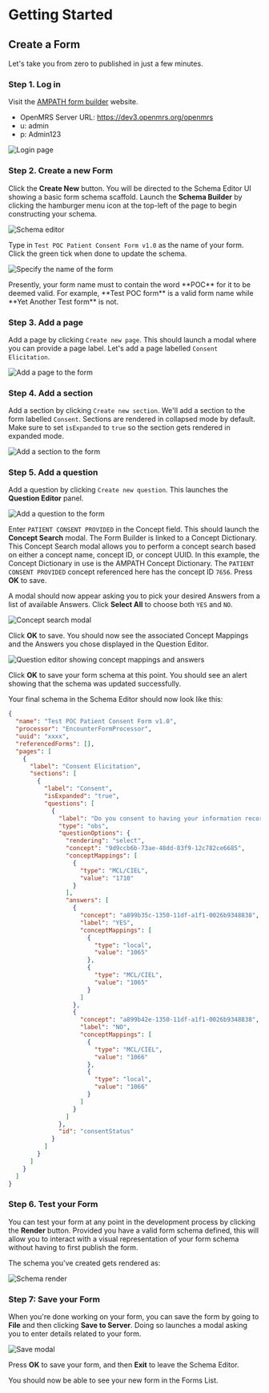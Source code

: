
# Getting Started

## Create a Form

Let's take you from zero to published in just a few minutes.

### Step 1. Log in

Visit the [AMPATH form builder](https://formbuilder.o3.openmrs.org/) website. 
- OpenMRS Server URL: https://dev3.openmrs.org/openmrs
- u: admin
- p: Admin123

![Login page](/screens/login.png)

### Step 2. Create a new Form

Click the **Create New** button. You will be directed to the Schema Editor UI showing a basic form schema scaffold. Launch the **Schema Builder** by clicking the hamburger menu icon at the top-left of the page to begin constructing your schema.

![Schema editor](/screens/schema-editor.png)

Type in `Test POC Patient Consent Form v1.0` as the name of your form. Click the green tick when done to update the schema.

![Specify the name of the form](/screens/add-form-name.png)

<Callout emoji="ℹ️">
  Presently, your form name must to contain the word **POC** for it to be deemed
  valid. For example, **Test POC form** is a valid form name while **Yet Another
  Test form** is not.
</Callout>

### Step 3. Add a page

Add a page by clicking `Create new page`. This should launch a modal where you can provide a page label. Let's add a page labelled `Consent Elicitation`.

![Add a page to the form](/screens/add-page.png)

### Step 4. Add a section

Add a section by clicking `Create new section`. We'll add a section to the form labelled `Consent`. Sections are rendered in collapsed mode by default. Make sure to set `isExpanded` to `true` so the section gets rendered in expanded mode.

![Add a section to the form](/screens/add-section.png)

### Step 5. Add a question

Add a question by clicking `Create new question`. This launches the **Question Editor** panel.

![Add a question to the form](/screens/add-question.png)

Enter `PATIENT CONSENT PROVIDED` in the Concept field. This should launch the **Concept Search** modal. The Form Builder is linked to a Concept Dictionary. This Concept Search modal allows you to perform a concept search based on either a concept name, concept ID, or concept UUID. In this example, the Concept Dictionary in use is the AMPATH Concept Dictionary. The `PATIENT CONSENT PROVIDED` concept referenced here has the concept ID `7656`. Press **OK** to save. 

A modal should now appear asking you to pick your desired Answers from a list of available Answers. Click **Select All** to choose both `YES` and `NO`.

![Concept search modal](/screens/concept-modal.png)

Click **OK** to save. You should now see the associated Concept Mappings and the Answers you chose displayed in the Question Editor.

![Question editor showing concept mappings and answers](/screens/concept-mappings-and-answers.png)

Click **OK** to save your form schema at this point. You should see an alert showing that the schema was updated successfully.

Your final schema in the Schema Editor should now look like this:

```json
{
  "name": "Test POC Patient Consent Form v1.0",
  "processor": "EncounterFormProcessor",
  "uuid": "xxxx",
  "referencedForms": [],
  "pages": [
    {
      "label": "Consent Elicitation",
      "sections": [
        {
          "label": "Consent",
          "isExpanded": "true",
          "questions": [
            {
              "label": "Do you consent to having your information recorded?",
              "type": "obs",
              "questionOptions": {
                "rendering": "select",
                "concept": "9d9ccb6b-73ae-48dd-83f9-12c782ce6685",
                "conceptMappings": [
                  {
                    "type": "MCL/CIEL",
                    "value": "1710"
                  }
                ],
                "answers": [
                  {
                    "concept": "a899b35c-1350-11df-a1f1-0026b9348838",
                    "label": "YES",
                    "conceptMappings": [
                      {
                        "type": "local",
                        "value": "1065"
                      },
                      {
                        "type": "MCL/CIEL",
                        "value": "1065"
                      }
                    ]
                  },
                  {
                    "concept": "a899b42e-1350-11df-a1f1-0026b9348838",
                    "label": "NO",
                    "conceptMappings": [
                      {
                        "type": "MCL/CIEL",
                        "value": "1066"
                      },
                      {
                        "type": "local",
                        "value": "1066"
                      }
                    ]
                  }
                ]
              },
              "id": "consentStatus"
            }
          ]
        }
      ]
    }
  ]
}
```

### Step 6. Test your Form

You can test your form at any point in the development process by clicking the **Render** button. Provided you have a valid form schema defined, this will allow you to interact with a visual representation of your form schema without having to first publish the form.

The schema you've created gets rendered as:

![Schema render](/screens/schema-render.png)

### Step 7: Save your Form

When you're done working on your form, you can save the form by going to **File** and then clicking **Save to Server**. Doing so launches a modal asking you to enter details related to your form.

![Save modal](/screens/save-modal.png)

Press **OK** to save your form, and then **Exit** to leave the Schema Editor.

You should now be able to see your new form in the Forms List.
